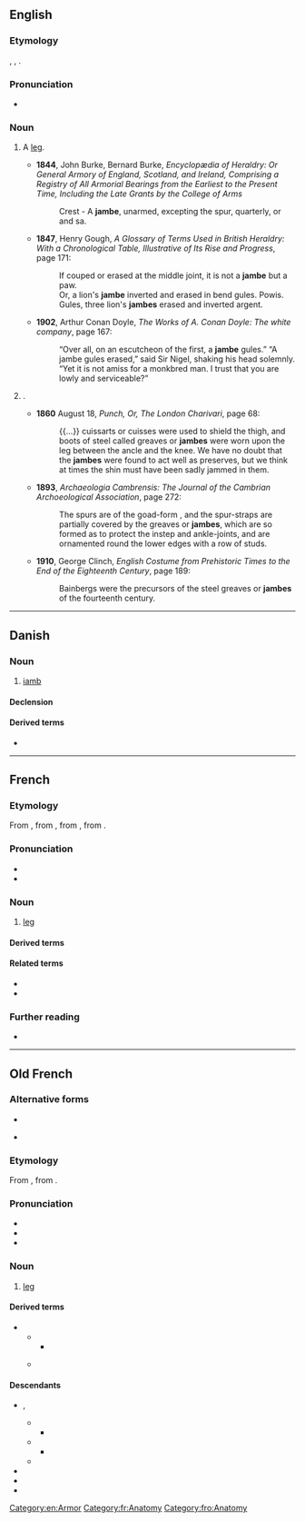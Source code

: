 ==English==

===Etymology===
{{inh|en|enm|jambe}}, {{m|enm|jaumbe}}, {{der|en|fr|jambe}}.

===Pronunciation===
* {{IPA|en|/ˈdʒæm/}}

===Noun===
{{en-noun}}

# {{lb|en|heraldry}} A [[leg]].
#* '''1844''', John Burke, Bernard Burke, ''Encyclopædia of Heraldry: Or General Armory of England, Scotland, and Ireland, Comprising a Registry of All Armorial Bearings from the Earliest to the Present Time, Including the Late Grants by the College of Arms''
#*: Crest - A '''jambe''', unarmed, excepting the spur, quarterly, or and sa. 
#* '''1847''', Henry Gough, ''A Glossary of Terms Used in British Heraldry: With a Chronological Table, Illustrative of Its Rise and Progress'', page 171:
#*: If couped or erased at the middle joint, it is not a '''jambe''' but a paw.
#*: Or, a lion&#39;s '''jambe''' inverted and erased in bend gules. Powis. Gules, three lion&#39;s '''jambes''' erased and inverted argent.
#* '''1902''', Arthur Conan Doyle, ''The Works of A. Conan Doyle: The white company'', page 167:
#*: “Over all, on an escutcheon of the first, a '''jambe''' gules.” “A jambe gules erased,” said Sir Nigel, shaking his head solemnly. “Yet it is not amiss for a monkbred man. I trust that you are lowly and serviceable?”
# {{lb|en|often|in the plural}} {{synonym of|en|jambeau||a [[greave]]}}.
#* '''1860''' August 18, ''Punch, Or, The London Charivari'', page 68:
#*: {{...}} cuissarts or cuisses were used to shield the thigh, and boots of steel called greaves or '''jambes''' were worn upon the leg between the ancle{{SIC}} and the knee. We have no doubt that the '''jambes''' were found to act well as preserves, but we think at times the shin must have been sadly jammed in them.
#* '''1893''', ''Archaeologia Cambrensis: The Journal of the Cambrian Archoeological Association'', page 272:
#*: The spurs are of the goad-form , and the spur-straps are partially covered by the greaves or '''jambes''', which are so formed as to protect the instep and ankle-joints, and are ornamented round the lower edges with a row of studs.
#* '''1910''', George Clinch, ''English Costume from Prehistoric Times to the End of the Eighteenth Century'', page 189:
#*: Bainbergs were the precursors of the steel greaves or '''jambes''' of the fourteenth century.

[[Category:en:Armor]]

----

==Danish==

===Noun===
{{da-noun}}

# {{lb|da|poetry}} [[iamb]]

====Declension====
{{da-decl|n|r}}

====Derived terms====
* {{l|da|jambisk}}

----

==French==

===Etymology===
From {{inh|fr|fro|jambe}}, from {{inh|fr|LL.|gamba}}, from {{der|fr|grc|κάμπη}}, from {{der|fr|ine-pro|*kamp-||to bend; crooked}}.

===Pronunciation===
* {{fr-IPA}}
* {{audio|fr|Fr-jambe.ogg|audio}}

===Noun===
{{fr-noun|f}}

# [[leg]]
#: {{uxi|fr|Il marche sur ses deux '''jambes'''.|t=He walks with his two legs.}}
#: {{uxi|fr|[[par-dessus la jambe]]|off-handedly}}

====Derived terms====
{{col3|fr|
|à toutes jambes
|avoir des fourmis dans les jambes
|avoir les jambes en coton
|avoir une tête et des jambes
|enjamber
|faire des ronds de jambe
|faire une belle jambe
|jambage
|jambe de bois
|jambière
|jambon
|la queue entre les jambes
|par-dessous la jambe
|par-dessus la jambe
|partie de jambes en l'air
|prendre ses jambes à son cou
|s'étirer les jambes
|tenir la jambe
}}

====Related terms====
* {{l|fr|gambader}}
* {{l|fr|ingambe}}

===Further reading===
* {{R:TLFi}}

[[Category:fr:Anatomy]]

----

==Old French==

===Alternative forms===
* {{alter|fro|gambe}}
* {{qualifier|Picardy}} {{alter|fro|ganbe}}

===Etymology===
From {{der|fro|LL.|gamba}}, from {{der|fro|grc|κάμπη}}.

===Pronunciation===
* {{IPA|fro|/ˈdʒambə/|qual=early}}
* {{IPA|fro|/ˈʒambə/|qual=late}}
* {{homophones|fro|gambe|ganbe}}

===Noun===
{{fro-noun|f}}

# [[leg]]

====Derived terms====
* {{l|fro|gambon}}
** {{desc|enm||bor=1}}
*** {{desc|en|gammon}}
** {{desc|fr|jambon}} {{see desc}}

====Descendants====
* {{desc|frm|jambe}}, {{l|frm|gambe}}
** {{desc|enm|gambe|bor=1}}
*** {{desc|en|gamb}}
** {{desc|enm|jambe|bor=1}}
*** {{desc|en|jamb}}
** {{desc|fr|jambe}}
* {{desc|nrf|gambe}}
* {{desc|pcd|gambe}}
* {{desc|wa|djambe}}

[[Category:fro:Anatomy]]